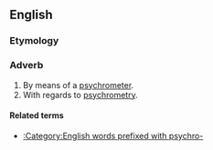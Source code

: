 ==English==

===Etymology===
{{derv|en|psychrometric}} {{suffix||ally}}

===Adverb===
{{en-adv}}

# By means of a [[psychrometer]].
# With regards to [[psychrometry]].

====Related terms====
* [[:Category:English words prefixed with psychro-]]